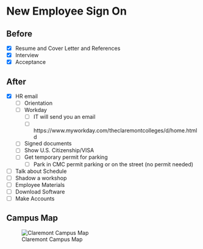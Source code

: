 # New Employee Sign On 

## Before 
- [X]	Resume and Cover Letter and References   
- [X]	Interview  
- [X]	Acceptance  

## After
- [X]	HR email 
  - [ ]	Orientation 
  - [ ]	Workday 
      - [ ] IT will send you an email 
      - [ ] https://www.myworkday.com/theclaremontcolleges/d/home.htmld 
  - [ ] Signed documents 
  - [ ] Show U.S. Citizenship/VISA 
  - [ ] Get temporary permit for parking  
      - [ ] Park in CMC permit parking or on the street (no permit needed)
- [ ] Talk about Schedule  
- [ ] Shadow a workshop  
- [ ] Employee Materials   
- [ ] Download Software  
- [ ] Make Accounts  

## Campus Map
![Claremont Campus Map](https://github.com/CMC-QCL/fellow-handbook/blob/main/Images/Claremont_Map.jpg?raw=true "Claremont Campus Map")

